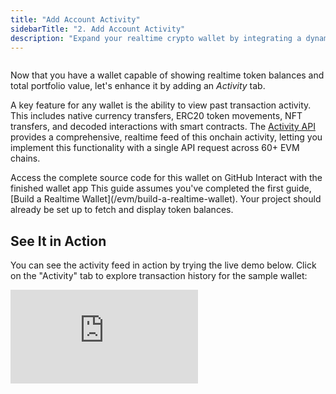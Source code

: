 ```yaml
---
title: "Add Account Activity"
sidebarTitle: "2. Add Account Activity"
description: "Expand your realtime crypto wallet by integrating a dynamic feed of onchain activity."
---
```


<Frame caption="Show all onchain activity for a wallet address in the 'Activity' tab of our app.">
  <img
    src="/Activity.webp"
    className="mx-auto"
    style={{ width:"100%" }}
    alt=""
    title=""
  />
</Frame>

Now that you have a wallet capable of showing realtime token balances and total portfolio value, let's enhance it by adding an _Activity_ tab.

A key feature for any wallet is the ability to view past transaction activity.
This includes native currency transfers, ERC20 token movements, NFT transfers, and decoded interactions with smart contracts.
The [Activity API](/evm/activity) provides a comprehensive, realtime feed of this onchain activity, letting you implement this functionality with a single API request across 60\+ EVM chains.

<Columns cols={2}>
  <Card title="View Source Code" icon="github" href="https://github.com/duneanalytics/sim-guides/tree/main/wallet-ui" horizontal>
    Access the complete source code for this wallet on GitHub
  </Card>
  
  <Card title="Try Live Demo" icon="globe" href="https://sim-guides.vercel.app/?walletAddress=0x48D004a6C175dB331E99BeAf64423b3098357Ae7" horizontal>
    Interact with the finished wallet app
  </Card>
</Columns>

<Note>
  This guide assumes you've completed the first guide, [Build a Realtime Wallet](/evm/build-a-realtime-wallet).
  Your project should already be set up to fetch and display token balances.
</Note>

## See It in Action

You can see the activity feed in action by trying the live demo below. Click on the "Activity" tab to explore transaction history for the sample wallet:

<iframe 
  src="https://sim-guides.vercel.app/?walletAddress=0x48D004a6C175dB331E99BeAf64423b3098357Ae7&tab=activity" 
  className="w-full rounded-xl border border-gray-200 dark:border-gray-700"
  style={{ height: "800px" }}
  title="Live Wallet Demo - Activity Tab"
  frameBorder="0"
  allow="clipboard-write; encrypted-media"
  allowFullScreen
/>

## Fetch Wallet Activity

Let's start by adding a new `getWalletActivity` async function to our `server.js` file to fetch activity data from Sim APIs.

```javascript server.js (getWalletActivity)
async function getWalletActivity(walletAddress, limit = 25) { // Default to fetching 25 activities
    if (!walletAddress) return [];

    // The Activity API is currently in beta.
    // We add a 'limit' query parameter to control how many activities are returned.
    const url = `https://api.sim.dune.com/v1/evm/activity/${walletAddress}?limit=${limit}`;

    try {
        const response = await fetch(url, {
            headers: {
                'X-Sim-Api-Key': SIM_API_KEY, // Your API key from .env
                'Content-Type': 'application/json'
            }
        });

        if (!response.ok) {
            const errorBody = await response.text();
            console.error(`Activity API request failed with status ${response.status}: ${response.statusText}`, errorBody);
            throw new Error(`Activity API request failed: ${response.statusText}`);
        }

        const data = await response.json();
        // The API returns activity items in the 'activity' key of the JSON response.
        return data.activity || []; 
    } catch (error) {
        console.error("Error fetching wallet activity:", error.message);
        return []; // Return empty array on error
    }
}
```

The function creates the request URL for the `/v1/evm/activity/{address}` endpoint, adding the `limit` as a query parameter.
The [Activity API](/evm/activity) conveniently packages the transaction data within an `activity` array in the response.
The array provides rich context for each event, such as `block_time`, `transaction_hash`, `from` and `to` addresses, `value`, `value_usd`, and more.

<Note>
  The [Activity API](/evm/activity) supports pagination via `offset` and `limit` query parameters. For a production wallet, you might implement infinite scrolling or "Load More" buttons to fetch subsequent pages of activity.
</Note>

## Add Activity into the Server Route

Next, modify the `app.get('/')` route handler, add a call to `getWalletActivity`, and include its results in the data passed to `res.render`.

```javascript server.js (app.get('/') updated for activity) {16, 18, 45}
app.get('/', async (req, res) => {
    const { 
        walletAddress = '',
        tab = 'tokens'
    } = req.query;

    let tokens = [];
    let activities = [];
    let collectibles = [];
    let totalWalletUSDValue = 0;
    let errorMessage = null;

    if (walletAddress) {
        try {

            [tokens, activities] = await Promise.all([
                getWalletBalances(walletAddress),
                getWalletActivity(walletAddress, 25) // Fetching 25 recent activities
            ]);

            // Calculate the total USD value from the fetched tokens
            if (tokens && tokens.length > 0) {
                tokens.forEach(token => {
                    let individualValue = parseFloat(token.value_usd);
                    if (!isNaN(individualValue)) {
                        totalWalletUSDValue += individualValue;
                    }
                });
            }
            
            totalWalletUSDValue = numbro(totalWalletUSDValue).format('$0,0.00');

        } catch (error) {
            console.error("Error in route handler:", error);
            errorMessage = "Failed to fetch wallet data. Please try again.";
            // tokens will remain empty, totalWalletUSDValue will be 0
        }
    }

    res.render('wallet', {
        walletAddress: walletAddress,
        currentTab: tab,
        totalWalletUSDValue: totalWalletUSDValue, // We'll calculate this in the next section
        tokens: tokens,
        activities: activities, // Placeholder for Guide 2
        collectibles: [], // Placeholder for Guide 3
        errorMessage: errorMessage
    });
});
```

Our updated `app.get('/')` route handler now handles fetching of both token balances and wallet activity.
Both the `tokens` and the newly fetched `activities` arrays are then passed to the `res.render` method.
This makes the complete dataset available to our `wallet.ejs` template, enabling it to populate both the "Tokens" and "Activity" tabs with relevant, realtime onchain information.

## Show Activity in the Frontend

The final step is to update our `views/wallet.ejs` template to render the fetched activity data within the "Activity" tab.

CTRL\+F for `id="activity"` and locate the section for the _Activity_ tab.
It currently contains a placeholder paragraph.
Replace that entire `div` with the following EJS code:

```ejs views/wallet.ejs (Activity tab content) [expandable]
<!-- Activity Tab Pane (for Guide 2) -->
<div id="activity" class="tab-pane <%= currentTab === 'activity' ? 'active' : '' %>">
<% if (activities && activities.length > 0) { %>
    <% activities.forEach(activity => { %>
        <div class="list-item">
            <div class="item-icon-placeholder">
                <% if (activity.type === 'receive') { %>
                    ↓
                <% } else if (activity.type === 'send') { %>
                    ↑
                <% } else if (activity.type === 'call') { %>
                    ⇆ <!-- Icon for contract call -->
                <% } else { %>
                    ✓ <!-- Generic icon for other types -->
                <% } %>
            </div>
            <div class="item-info">
                <% 
                    let activityTitle = activity.type.charAt(0).toUpperCase() + activity.type.slice(1);
                    let activityColorClass = activity.type; // Used for potential CSS styling

                    if (activity.type === 'call' && activity.function && activity.function.name) {
                        activityTitle = `Call: ${activity.function.name}`;
                        activityColorClass = 'call';
                    } else if (activity.type === 'receive' || activity.type === 'send') {
                        const tokenSymbol = activity.token_metadata?.symbol || 
                                            (activity.asset_type === 'native' ? 
                                                (activity.chain_id === 1 || activity.chain_id === 8453 || activity.chain_id === 10 ? 'ETH' : 'Native') : 
                                                'Token');
                        activityTitle = `${activity.type === 'receive' ? 'Received' : 'Sent'} ${tokenSymbol}`;
                    }
                %>
                <p class="item-name activity-direction <%= activityColorClass %>"><%= activityTitle %></p>
                
                <p class="activity-address">
                    <% 
                        let partyLabel = '', partyAddress = '';
                        if (activity.type === 'receive') { 
                            partyLabel = 'From'; 
                            partyAddress = activity.from; 
                        } else if (activity.type === 'send') { 
                            partyLabel = 'To'; 
                            partyAddress = activity.to; 
                        } else if (activity.type === 'call') { 
                            partyLabel = 'Contract'; 
                            partyAddress = activity.to; 
                        } else { 
                            partyLabel = 'With'; 
                            partyAddress = activity.to || activity.from || 'Unknown'; 
                        }
                    %>
                    
                    <% if (partyAddress && partyAddress !== 'Unknown') { %>
                        <%= partyLabel %> 
                        <span class="mono">
                            <%= partyAddress.substring(0, 6) %>...<%= partyAddress.substring(partyAddress.length - 4) %>
                        </span>
                    <% } else { %>
                        Interaction
                    <% } %>
                </p>
                
                <p class="activity-timestamp">
                    <span class="mono"><%= new Date(activity.block_time).toLocaleDateString(); %></span>
                </p>
            </div>
            <div class="item-value-right">
                <% if (activity.type === 'call') { %>
                    <p class="activity-amount-right <%= activityColorClass %>" style="font-family: var(--font-primary);">
                        Interaction
                    </p>
                <% } else if (activity.value) { %>
                    <p class="activity-amount-right <%= activityColorClass %>">
                        <%
                        let amountDisplay = '0';
                        const decimals = typeof activity.token_metadata?.decimals === 'number' ? activity.token_metadata.decimals : 18;
                        if (decimals !== null) {
                            const valueStr = activity.value.toString();
                            const padded = valueStr.padStart(decimals + 1, '0');
                            let intPart = padded.slice(0, -decimals);
                            let fracPart = padded.slice(-decimals).replace(/0+$/, '');
                            if (!intPart) intPart = '0';
                            if (fracPart) {
                                amountDisplay = `${intPart}.${fracPart}`;
                            } else {
                                amountDisplay = intPart;
                            }
                            const amountNum = parseFloat(amountDisplay);
                            if (amountNum > 0 && amountNum < 0.0001) {
                                amountDisplay = '<0.0001';
                            }
                            if (amountNum > 1e12 || amountDisplay.length > 12) {
                                amountDisplay = amountNum.toExponential(2);
                            }
                        } else {
                            amountDisplay = activity.id || String(activity.value);
                        }
                        // Clean up the symbol: remove $ and anything after space/dash/bracket, and limit length
                        let symbol = activity.token_metadata?.symbol || (activity.asset_type === 'native'
                            ? (activity.chain_id === 1 || activity.chain_id === 8453 || activity.chain_id === 10 ? 'ETH' : 'NTV')
                            : (activity.id ? '' : 'Tokens'));
                        if (symbol) {
                            symbol = symbol.replace('$', '').split(/[\s\-\[]/)[0].substring(0, 8);
                        }
                        %>
                        <% if (activity.type === 'receive') { %>+<% } else if (activity.type === 'send') { %>-<% } %><%= amountDisplay %> <span class="mono"><%= symbol %></span>
                    </p>
                <% } %>
            </div>
        </div>
    <% }); %>
<% } else if (walletAddress) { %>
    <p style="text-align: center; padding-top: 30px; color: var(--color-text-muted);">No activity found for this wallet.</p>
<% } else { %>
    <p style="text-align: center; padding-top: 30px; color: var(--color-text-muted);">Enter a wallet address to see activity.</p>
<% } %>
</div>
```

This EJS transforms the raw data from the Activity API into an intuitive and visual transaction history.
Here's a breakdown of how it processes each activity item:

- A **list entry** is generated for each transaction.
- An **icon** visually indicates the transaction's nature: receive (↓), send (↑), or contract call (⇆).
- A **descriptive title** is dynamically constructed using the `activity.type` (and `activity.function.name` for contract calls).
- The transaction's **timestamp** (`block_time`) is converted to a readable local date/time string.
- The **chain ID** (`chain_id`) is displayed, providing important multichain context.

Beyond these descriptive elements, the template also focuses on presenting the value and financial aspects of each transaction:

- The **transaction amount** (raw `value`) is converted into a user-friendly decimal format (e.g., "1.5 ETH"). This conversion utilizes the `decimals` property from `token_metadata`.
- For **NFTs**, if a standard decimal value isn't applicable, the template displays the `token_id`.
- The **USD value** (`value_usd`), if provided by the API, is formatted to two decimal places and shown, giving a sense of the transaction's monetary worth.

---

Restart your server by running `node server.js` and refresh the app in the browser.
When you click on the _Activity_ tab, you should now see a list of the latest transactions, similar to the screenshot at the beginning of this guide.

## Conclusion

You successfully added a realtime, fully functional activity feed to your multichain wallet with a single API request.
In the next and final guide of this series, [Display NFTs & Collectibles](/evm/show-nfts-collectibles), we will complete the wallet by adding support for viewing NFT collections.
